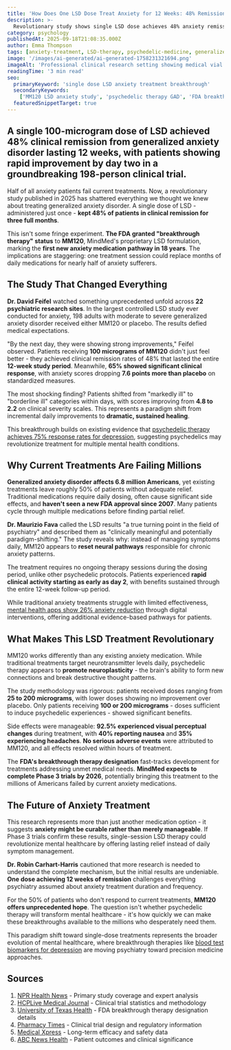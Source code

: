 ```yaml
---
title: 'How Does One LSD Dose Treat Anxiety for 12 Weeks: 48% Remission Rate Shocks Medical Community'
description: >-
  Revolutionary study shows single LSD dose achieves 48% anxiety remission lasting 12 weeks, with FDA breakthrough status marking first GAD medication approval in 18 years.
category: psychology
publishedAt: 2025-09-18T21:08:35.000Z
author: Emma Thompson
tags: [anxiety-treatment, LSD-therapy, psychedelic-medicine, generalized-anxiety-disorder, mental-health-breakthrough]
image: '/images/ai-generated/ai-generated-1758231321694.png'
imageAlt: 'Professional clinical research setting showing medical vial containing single-dose LSD treatment, representing breakthrough anxiety therapy study with 48% remission rate'
readingTime: '3 min read'
seo:
  primaryKeyword: 'single dose LSD anxiety treatment breakthrough'
  secondaryKeywords:
    ['MM120 LSD anxiety study', 'psychedelic therapy GAD', 'FDA breakthrough therapy LSD', 'anxiety remission single dose']
  featuredSnippetTarget: true
---
```


## A single 100-microgram dose of LSD achieved **48% clinical remission** from generalized anxiety disorder lasting **12 weeks**, with patients showing rapid improvement by day two in a groundbreaking **198-person clinical trial**.

Half of all anxiety patients fail current treatments. Now, a revolutionary study published in 2025 has shattered everything we thought we knew about treating generalized anxiety disorder. A single dose of LSD - administered just once - **kept 48% of patients in clinical remission for three full months**.

This isn't some fringe experiment. **The FDA granted "breakthrough therapy" status** to **MM120**, MindMed's proprietary LSD formulation, marking the **first new anxiety medication pathway in 18 years**. The implications are staggering: one treatment session could replace months of daily medications for nearly half of anxiety sufferers.

## The Study That Changed Everything

**Dr. David Feifel** watched something unprecedented unfold across **22 psychiatric research sites**. In the largest controlled LSD study ever conducted for anxiety, 198 adults with moderate to severe generalized anxiety disorder received either MM120 or placebo. The results defied medical expectations.

"By the next day, they were showing strong improvements," Feifel observed. Patients receiving **100 micrograms of MM120** didn't just feel better - they achieved clinical remission rates of 48% that lasted the entire **12-week study period**. Meanwhile, **65% showed significant clinical response**, with anxiety scores dropping **7.6 points more than placebo** on standardized measures.

The most shocking finding? Patients shifted from "markedly ill" to "borderline ill" categories within days, with scores improving from **4.8 to 2.2** on clinical severity scales. This represents a paradigm shift from incremental daily improvements to **dramatic, sustained healing**.

This breakthrough builds on existing evidence that [psychedelic therapy achieves 75% response rates for depression](/psychology/psychedelic-therapy-depression-breakthrough), suggesting psychedelics may revolutionize treatment for multiple mental health conditions.

## Why Current Treatments Are Failing Millions

**Generalized anxiety disorder affects 6.8 million Americans**, yet existing treatments leave roughly 50% of patients without adequate relief. Traditional medications require daily dosing, often cause significant side effects, and **haven't seen a new FDA approval since 2007**. Many patients cycle through multiple medications before finding partial relief.

**Dr. Maurizio Fava** called the LSD results "a true turning point in the field of psychiatry" and described them as "clinically meaningful and potentially paradigm-shifting." The study reveals why: instead of managing symptoms daily, MM120 appears to **reset neural pathways** responsible for chronic anxiety patterns.

The treatment requires no ongoing therapy sessions during the dosing period, unlike other psychedelic protocols. Patients experienced **rapid clinical activity starting as early as day 2**, with benefits sustained through the entire 12-week follow-up period.

While traditional anxiety treatments struggle with limited effectiveness, [mental health apps show 26% anxiety reduction](/health/mental-health-apps-show-clinical-results) through digital interventions, offering additional evidence-based pathways for patients.

## What Makes This LSD Treatment Revolutionary

MM120 works differently than any existing anxiety medication. While traditional treatments target neurotransmitter levels daily, psychedelic therapy appears to **promote neuroplasticity** - the brain's ability to form new connections and break destructive thought patterns.

The study methodology was rigorous: patients received doses ranging from **25 to 200 micrograms**, with lower doses showing no improvement over placebo. Only patients receiving **100 or 200 micrograms** - doses sufficient to induce psychedelic experiences - showed significant benefits.

Side effects were manageable: **92.5% experienced visual perceptual changes** during treatment, with **40% reporting nausea** and **35% experiencing headaches**. **No serious adverse events** were attributed to MM120, and all effects resolved within hours of treatment.

The **FDA's breakthrough therapy designation** fast-tracks development for treatments addressing unmet medical needs. **MindMed expects to complete Phase 3 trials by 2026**, potentially bringing this treatment to the millions of Americans failed by current anxiety medications.

## The Future of Anxiety Treatment

This research represents more than just another medication option - it suggests **anxiety might be curable rather than merely manageable**. If Phase 3 trials confirm these results, single-session LSD therapy could revolutionize mental healthcare by offering lasting relief instead of daily symptom management.

**Dr. Robin Carhart-Harris** cautioned that more research is needed to understand the complete mechanism, but the initial results are undeniable. **One dose achieving 12 weeks of remission** challenges everything psychiatry assumed about anxiety treatment duration and frequency.

For the 50% of patients who don't respond to current treatments, **MM120 offers unprecedented hope**. The question isn't whether psychedelic therapy will transform mental healthcare - it's how quickly we can make these breakthroughs available to the millions who desperately need them.

This paradigm shift toward single-dose treatments represents the broader evolution of mental healthcare, where breakthrough therapies like [blood test biomarkers for depression](/psychology/revolutionary-blood-test-depression-biomarkers) are moving psychiatry toward precision medicine approaches.

## Sources

1. [NPR Health News](https://www.npr.org/sections/shots-health-news/2025/09/05/nx-s1-5529325/one-dose-lsd-generalized-anxiety-disorder-psychedelics) - Primary study coverage and expert analysis
2. [HCPLive Medical Journal](https://www.hcplive.com/view/single-dose-mm120-lsd-shows-lasting-anxiety-reduction-gad) - Clinical trial statistics and methodology
3. [University of Texas Health](https://med.uth.edu/psychiatry/2024/04/01/fda-grants-breakthrough-status-to-lsd-formula-and-opens-a-new-frontier-in-the-generalized-anxiety-disorder-gad-treatment/) - FDA breakthrough therapy designation details
4. [Pharmacy Times](https://www.pharmacytimes.com/view/lsd-d-tartrate-receives-breakthrough-therapy-designation-from-fda-for-generalized-anxiety-disorder) - Clinical trial design and regulatory information
5. [Medical Xpress](https://medicalxpress.com/news/2025-09-lsd-ease-anxiety-symptoms-months.html) - Long-term efficacy and safety data
6. [ABC News Health](https://abcnews.go.com/US/lsd-shows-early-promise-potential-anxiety-treatment/story?id=125267546) - Patient outcomes and clinical significance